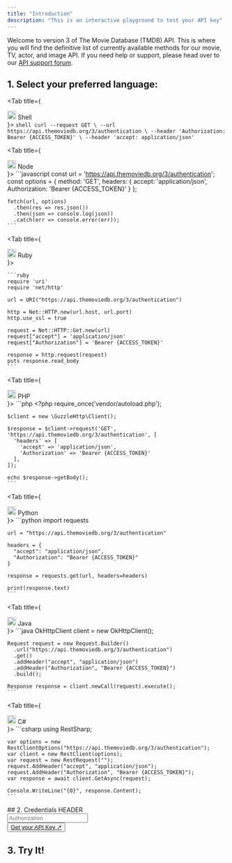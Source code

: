 ```yaml
---
title: "Introduction"
description: "This is an interactive playground to test your API key"
---
```


Welcome to version 3 of The Movie Database (TMDB) API.
This is where you will find the definitive list of currently available methods for our movie, TV, actor, and image API.
If you need help or support, please head over to our [API support forum](https://www.themoviedb.org/talk/category/5047958519c29526b50017d6).

## 1. Select your preferred language:

<Tabs>

  <Tab title={
    <div className="flex items-center gap-2">
      <img src="https://cdn.jsdelivr.net/gh/devicons/devicon/icons/bash/bash-original.svg" width="20" height="20" />
      Shell
    </div>
  }>
    ```shell
    curl --request GET \
        --url https://api.themoviedb.org/3/authentication \
        --header 'Authorization: Bearer {ACCESS_TOKEN}' \
        --header 'accept: application/json'
    ```
  </Tab>

  <Tab title={
    <div className="flex items-center gap-2">
      <img src="https://cdn.jsdelivr.net/gh/devicons/devicon/icons/nodejs/nodejs-original.svg" width="20" height="20" />
      Node
    </div>
  }>
    ```javascript
    const url = 'https://api.themoviedb.org/3/authentication';
    const options = {
      method: 'GET',
      headers: {
        accept: 'application/json',
        Authorization: 'Bearer {ACCESS_TOKEN}'
      }
    };

    fetch(url, options)
      .then(res => res.json())
      .then(json => console.log(json))
      .catch(err => console.error(err));
    ```
  </Tab>

  <Tab title={
    <div className="flex items-center gap-2">
      <img src="https://cdn.jsdelivr.net/gh/devicons/devicon/icons/ruby/ruby-original.svg" width="20" height="20" />
      Ruby
    </div>
  }>
  
    ```ruby
    require 'uri'
    require 'net/http'

    url = URI("https://api.themoviedb.org/3/authentication")

    http = Net::HTTP.new(url.host, url.port)
    http.use_ssl = true

    request = Net::HTTP::Get.new(url)
    request["accept"] = 'application/json'
    request["Authorization"] = 'Bearer {ACCESS_TOKEN}'

    response = http.request(request)
    puts response.read_body
    ```
  </Tab>

  <Tab title={
    <div className="flex items-center gap-2">
      <img src="https://cdn.jsdelivr.net/gh/devicons/devicon/icons/php/php-original.svg" width="20" height="20" />
      PHP
    </div>
  }>
    ```php
    <?php
    require_once('vendor/autoload.php');

    $client = new \GuzzleHttp\Client();

    $response = $client->request('GET', 'https://api.themoviedb.org/3/authentication', [
      'headers' => [
        'accept' => 'application/json',
        'Authorization' => 'Bearer {ACCESS_TOKEN}'
      ],
    ]);

    echo $response->getBody();
    ```
  </Tab>

  <Tab title={
    <div className="flex items-center gap-2">
      <img src="https://cdn.jsdelivr.net/gh/devicons/devicon/icons/python/python-original.svg" width="20" height="20" />
      Python
    </div>
  }>
    ```python
    import requests

    url = "https://api.themoviedb.org/3/authentication"

    headers = {
      "accept": "application/json",
      "Authorization": "Bearer {ACCESS_TOKEN}"
    }

    response = requests.get(url, headers=headers)

    print(response.text)
    ```
  </Tab>

  <Tab title={
    <div className="flex items-center gap-2">
      <img src="https://cdn.jsdelivr.net/gh/devicons/devicon/icons/java/java-original.svg" width="20" height="20" />
      Java
    </div>
  }>
    ```java
    OkHttpClient client = new OkHttpClient();

    Request request = new Request.Builder()
      .url("https://api.themoviedb.org/3/authentication")
      .get()
      .addHeader("accept", "application/json")
      .addHeader("Authorization", "Bearer {ACCESS_TOKEN}")
      .build();

    Response response = client.newCall(request).execute();
    ```
  </Tab>

  <Tab title={
    <div className="flex items-center gap-2">
      <img src="https://cdn.jsdelivr.net/gh/devicons/devicon/icons/csharp/csharp-original.svg" width="20" height="20" />
      C#
    </div>
  }>
    ```csharp
    using RestSharp;

    var options = new RestClientOptions("https://api.themoviedb.org/3/authentication");
    var client = new RestClient(options);
    var request = new RestRequest("");
    request.AddHeader("accept", "application/json");
    request.AddHeader("Authorization", "Bearer {ACCESS_TOKEN}");
    var response = await client.GetAsync(request);

    Console.WriteLine("{0}", response.Content);
    ```
  </Tab>

</Tabs>
## 2. Credentials
<Card >
  <label className=" border p-2 rounded-lg w-24">HEADER</label>
  <div className="flex flex-col">
    <input
      type="text"
      placeholder="Authorization"
      className="block min-w-0 grow py-1.5 pr-3 pl-5 border rounded-lg mt-5 text-base text-gray-900 placeholder:text-gray-400 focus:outline-none sm:text-sm/6 mb-4"
    />
    
  </div>
  <button className="api-key"><a href="https://www.themoviedb.org/login">Get your API Key ↗</a></button>

   
</Card>

## 3. Try It!
<CardGroup cols={1}>
  <Card title="Validate Your API Key" href="/api-reference/guides/authentication" icon="arrow-up-right" horizontal>
  </Card>
</CardGroup>


